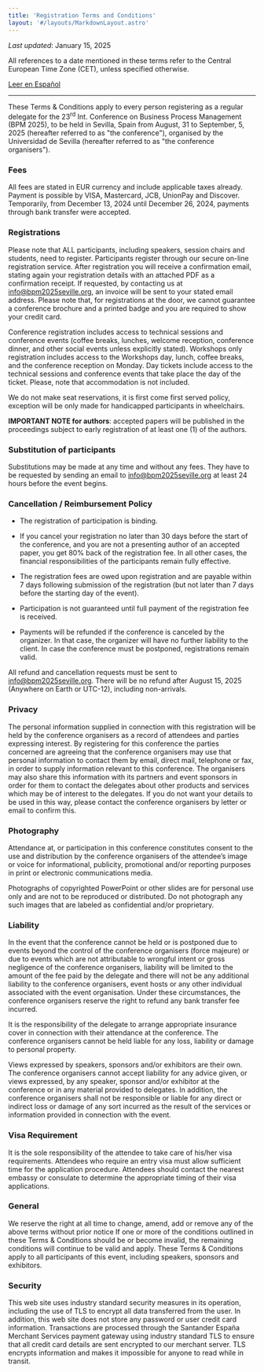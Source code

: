 ```yaml
---
title: 'Registration Terms and Conditions'
layout: '#/layouts/MarkdownLayout.astro'
---
```


_Last updated_: January 15, 2025

All references to a date mentioned in these terms refer to the Central European Time Zone (CET), unless specified otherwise.

[Leer en Español](./es/)

---

These Terms & Conditions apply to every person registering as a regular delegate for the 23<sup>rd</sup> Int. Conference on Business Process Management (BPM 2025), to be held in Sevilla, Spain from August, 31 to September, 5, 2025 (hereafter referred to as "the conference"), organised by the Universidad de Sevilla (hereafter referred to as "the conference organisers").

### Fees

All fees are stated in EUR currency and include applicable taxes already.
Payment is possible by VISA, Mastercard, JCB, UnionPay and Discover.
Temporarily, from December 13, 2024 until December 26, 2024, payments through bank transfer were accepted.

### Registrations

Please note that ALL participants, including speakers, session chairs and students, need to register. Participants register through our secure on-line registration service. After registration you will receive a confirmation email, stating again your registration details with an attached PDF as a confirmation receipt. If requested, by contacting us at info@bpm2025seville.org, an invoice will be sent to your stated email address. Please note that, for registrations at the door, we cannot guarantee a conference brochure and a printed badge and you are required to show your credit card.

Conference registration includes access to technical sessions and conference events (coffee breaks, lunches, welcome reception, conference dinner, and other social events unless explicitly stated). Workshops only registration includes access to the Workshops day, lunch, coffee breaks, and the conference reception on Monday. Day tickets include access to the technical sessions and conference events that take place the day of the ticket. Please, note that accommodation is not included.

We do not make seat reservations, it is first come first served policy, exception will be only made for handicapped participants in wheelchairs.

**IMPORTANT NOTE for authors**: accepted papers will be published in the proceedings subject to early registration of at least one (1) of the authors.

### Substitution of participants

Substitutions may be made at any time and without any fees. They have to be requested by sending an email to info@bpm2025seville.org at least 24 hours before the event begins.

### Cancellation / Reimbursement Policy

* The registration of participation is binding.

* If you cancel your registration no later than 30 days before the start of the conference, and you are not a presenting author of an accepted paper, you get 80% back of the registration fee. In all other cases, the financial responsibilities of the participants remain fully effective.

* The registration fees are owed upon registration and are payable within 7 days following submission of the registration (but not later than 7 days before the starting day of the event).

* Participation is not guaranteed until full payment of the registration fee is received.

* Payments will be refunded if the conference is canceled by the organizer. In that case, the organizer will have no further liability to the client. In case the conference must be postponed, registrations remain valid.

All refund and cancellation requests must be sent to info@bpm2025seville.org.
There will be no refund after August 15, 2025 (Anywhere on Earth or UTC-12), including non-arrivals.

### Privacy

The personal information supplied in connection with this registration will be held by the conference organisers as a record of attendees and parties expressing interest. By registering for this conference the parties concerned are agreeing that the conference organisers may use that personal information to contact them by email, direct mail, telephone or fax, in order to supply information relevant to this conference.
The organisers may also share this information with its partners and event sponsors in order for them to contact the delegates about other products and services which may be of interest to the delegates. If you do not want your details to be used in this way, please contact the conference organisers by letter or email to confirm this.

### Photography

Attendance at, or participation in this conference constitutes consent to the use and distribution by the conference organisers of the attendee’s image or voice for informational, publicity, promotional and/or reporting purposes in print or electronic communications media. 

Photographs of copyrighted PowerPoint or other slides are for personal use only and are not to be reproduced or distributed. Do not photograph any such images that are labeled as confidential and/or proprietary.

### Liability

In the event that the conference cannot be held or is postponed due to events beyond the control of the conference organisers (force majeure) or due to events which are not attributable to wrongful intent or gross negligence of the conference organisers, liability will be limited to the amount of the fee paid by the delegate and there will not be any additional liability to the conference organisers, event hosts or any other individual associated with the event organisation. Under these circumstances, the conference organisers reserve the right to refund any bank transfer fee incurred.

It is the responsibility of the delegate to arrange appropriate insurance cover in connection with their attendance at the conference. The conference organisers cannot be held liable for any loss, liability or damage to personal property.

Views expressed by speakers, sponsors and/or exhibitors are their own. The conference organisers cannot accept liability for any advice given, or views expressed, by any speaker, sponsor and/or exhibitor at the conference or in any material provided to delegates. In addition, the conference organisers shall not be responsible or liable for any direct or indirect loss or damage of any sort incurred as the result of the services or information provided in connection with the event.

### Visa Requirement

It is the sole responsibility of the attendee to take care of his/her visa requirements. Attendees who require an entry visa must allow sufficient time for the application procedure. Attendees should contact the nearest embassy or consulate to determine the appropriate timing of their visa applications.

### General

We reserve the right at all time to change, amend, add or remove any of the above terms without prior notice If one or more of the conditions outlined in these Terms & Conditions should be or become invalid, the remaining conditions will continue to be valid and apply. These Terms & Conditions apply to all participants of this event, including speakers, sponsors and exhibitors.

### Security

This web site uses industry standard security measures in its operation, including the use of TLS to encrypt all data transferred from the user. In addition, this web site does not store any password or user credit card information. Transactions are processed through the Santander España Merchant Services payment gateway using industry standard TLS to ensure that all credit card details are sent encrypted to our merchant server. TLS encrypts information and makes it impossible for anyone to read while in transit.
